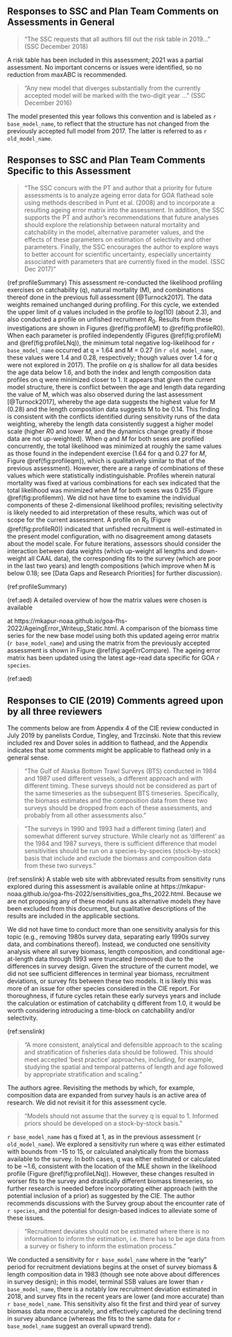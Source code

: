 ## Responses to SSC and Plan Team Comments on Assessments in General {#responses}

> "The SSC requests that all authors fill out the risk table in 2019…" (SSC December 2018)  

A risk table has been included in this assessment; 2021 was a partial assessment. No important concerns or issues were identified, so no reduction from maxABC is recommended.

> "Any new model that diverges substantially from the currently accepted model will be marked with the two-digit year …" (SSC December 2016)  

The model presented this year follows this convention and is labeled as `r base_model_name`, to reflect that the structure has not changed from the previously accepted full model from 2017. The latter is referred to as `r old_model_name`.

## Responses to SSC and Plan Team Comments Specific to this Assessment
> "The SSC concurs with the PT and author that a priority for future assessments is to analyze ageing error data for GOA flathead sole using methods described in Punt et al. (2008) and to incorporate a resulting ageing error matrix into the assessment. In addition, the SSC supports the PT and author’s recommendations that future analyses should explore the relationship between natural mortality and catchability in the model, alternative parameter values, and the effects of these parameters on estimation of selectivity and other parameters. Finally, the SSC encourages the author to explore ways to better account for scientific uncertainty, especially uncertainty associated with parameters that are currently fixed in the model. (SSC Dec 2017)"

(ref:profileSummary) This assessment re-conducted the likelihood profiling exercises on catchability (q), natural mortality (M), and combinations thereof done in the previous full assessment [@Turnock2017]. The data weights remained unchanged during profiling. For this cycle, we extended the upper limit of $q$ values included in the profile to $log(10)$ (about 2.3), and also conducted a profile on unfished recruitment $R_0$. Results from these investigations are shown in Figures \@ref(fig:profileM) to \@ref(fig:profileR0). When each parameter is profiled independently (Figures \@ref(fig:profileM) and \@ref(fig:profileLNq)), the minimum total negative log-likelihood for `r base_model_name` occurred at q = 1.64 and M = 0.27 (in `r old_model_name`, these values were 1.4 and 0.28, respectively; though values over 1.4 for $q$ were not explored in 2017). The profile on $q$ is shallow for all data besides the age data below 1.6, and both the index and length composition data profiles on q were minimized closer to 1.  It appears that given the current model structure, there is conflict between the age and length data regarding the value of M, which was also observed during the last assessment [@Turnock2017], whereby the age data suggests the highest value for M (0.28) and the length composition data suggests M to be 0.14. This finding is consistent with the conflicts identified during sensitivity runs of the data weighting, whereby the length data consistently suggest a higher model scale (higher $R0$ and lower $M$, and the dynamics change greatly if those data are not up-weighted).
\linebreak When $q$ and $M$ for both sexes are profiled concurrently, the total likelihood was minimized at roughly the same values as those found in the independent exercise (1.64 for q and 0.27 for $M$, Figure \@ref(fig:profileqm)), which is qualitatively similar to that of the previous assessment). However, there are a range of combinations of these values which were statistically indistinguishable. Profiles wherein natural mortality was fixed at various combinations for each sex indicated that the total likelihood was minimized when $M$ for both sexes was 0.255 (Figure \@ref(fig:profilemm). We did not have time to examine the individual components of these 2-dimensional likelihood profiles; revisiting selectivity is likely needed to aid interpretation of these results, which was out of scope for the current assessment. \linebreak A profile on $R_0$ (Figure \@ref(fig:profileR0)) indicated that unfished recruitment is well-estimated in the present model configuration, with no disagreement among datasets about the model scale. For future iterations, assessors should consider the interaction between data weights (which up-weight all lengths and down-weight all CAAL data), the corresponding fits to the survey (which are poor in the last two years) and length compositions (which improve when M is below 0.18; see [Data Gaps and Research Priorities] for further discussion).

(ref:profileSummary)

(ref:aed) A detailed overview of how the matrix values were chosen is available 

at https://mkapur-noaa.github.io/goa-fhs-2022/AgeingError_Writeup_Static.html. A comparison of the biomass time series for the new base model using both this updated ageing error matrix (`r base_model_name`) and using the matrix from the previously accepted assessment is shown in Figure \@ref(fig:ageErrCompare). The ageing error matrix has been updated using the latest age-read data specific for GOA `r species`. 

(ref:aed)


## Responses to CIE (2019) Comments agreed upon by all three reviewers

The comments below are from Appendix 4 of the CIE review conducted in July 2019 by panelists Cordue, Tingley, and Trzcinski. Note that this review included rex and Dover soles in addition to flathead, and the Appendix indicates that some comments might be applicable to flathead only in a general sense.

> "The Gulf of Alaska Bottom Trawl Surveys (BTS) conducted in 1984 and 1987 used different vessels, a different approach and with different timing. These surveys should not be considered as part of the same timeseries as the subsequent BTS timeseries. Specifically, the biomass estimates and the composition data from
these two surveys should be dropped from each of these assessments, and probably from all
other assessments also."

>"The surveys in 1990 and 1993 had a different timing (later) and somewhat different survey
structure. While clearly not as ‘different’ as the 1984 and 1987 surveys, there is sufficient
difference that model sensitivities should be run on a species-by-species (stock-by-stock) basis
that include and exclude the biomass and composition data from these two surveys."

(ref:senslink) A stable web site with abbreviated results from sensitivity runs explored during this assessment is available online at https://mkapur-noaa.github.io/goa-fhs-2022/sensitivities_goa_fhs_2022.html. Because we are not proposing any of these model runs as alternative models they have been excluded from this document, but qualitative descriptions of the results are included in the applicable sections.

We did not have time to conduct more than one sensitivity analysis for this topic (e.g., removing 1980s survey data, separating early 1990s survey data, and combinations thereof). Instead, we conducted one sensitivity analysis where all survey biomass, length composition, and conditional age-at-length data through 1993 were truncated (removed) due to the differences in survey design. Given the structure of the current model, we did not see sufficient differences in terminal year biomass, recruitment deviations, or survey fits between these two models. It is likely this was more of an issue for other species considered in the CIE report. For thoroughness, if future cycles retain these early surveys years and include the calculation or estimation of catchability q different from 1.0, it would be worth considering introducing a time-block on catchability and/or selectivity. 

(ref:senslink)

> "A more consistent, analytical and defensible approach to the scaling and stratification of fisheries data should be followed. This should meet accepted ‘best practice’ approaches, including, for example, studying the spatial and temporal patterns of length and age followed by appropriate
stratification and scaling."

The authors agree. Revisiting the methods by which, for example, composition data are expanded from survey hauls is an active area of research. We did not revisit it for this assessment cycle.

>"Models should not assume that the survey q is equal to 1. Informed priors should be developed
on a stock-by-stock basis."

 `r base_model_name` has q fixed at 1, as in the previous assessment (`r old_model_name`). We explored a sensitivity run where q was either estimated with bounds from -15 to 15, or calculated analytically from the biomass available to the survey. In both cases, q was either estimated or calculated to be ~1.6, consistent with the location of the MLE shown in the likelihood profile (Figure \@ref(fig:profileLNq)). However, these changes resulted in worser fits to the survey and drastically different biomass timeseries, so further research is needed before incorporating either approach (with the potential inclusion of a prior) as suggested by the CIE. The author recommends discussions with the Survey group about the encounter rate of `r species`, and the potential for design-based indices to alleviate some of these issues.


> "Recruitment deviates should not be estimated where there is no information to inform the estimation, i.e. there has to be age data from a survey or fishery to inform the estimation process."

We conducted a sensitivity for `r base_model_name` where in the "early" period for recruitment deviations begins at the onset of survey biomass & length composition data in 1983 (though see note above about differences in survey design); in this model, terminal SSB values are lower than `r base_model_name`, there is a notably low recruitment deviation estimated in 2018, and survey fits in the recent years are lower (and more accurate) than `r base_model_name`. This sensitivity also fit the first and third year of survey biomass data more accurately, and effectively captured the declining trend in survey abundance (whereas the fits to the same data for `r base_model_name` suggest an overall upward trend).
